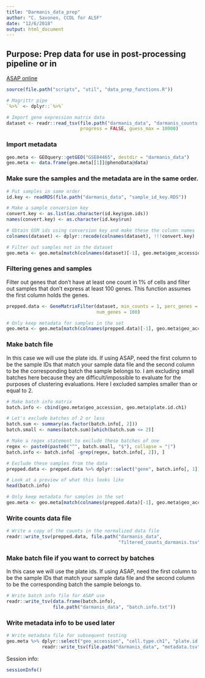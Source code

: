 ```yaml
---
title: "Darmanis_data_prep"
author: "C. Savonen, CCDL for ALSF"
date: "12/6/2018"
output: html_document
---
```


## Purpose: Prep data for use in post-processing pipeline or in 
[ASAP online](https://asap.epfl.ch/)
```r
source(file.path("scripts", "util", "data_prep_functions.R"))

# Magrittr pipe
`%>%` <- dplyr::`%>%`
```

```r
# Import gene expression matrix data
dataset <- readr::read_tsv(file.path("darmanis_data", "darmanis_counts.tsv"), 
                           progress = FALSE, guess_max = 10000)
```

### Import metadata
```r
geo.meta <- GEOquery::getGEO("GSE84465", destdir = "darmanis_data")
geo.meta <- data.frame(geo.meta[[1]]@phenoData@data)
```

### Make sure the samples and the metadata are in the same order.
```r
# Put samples in same order 
id.key <- readRDS(file.path("darmanis_data", "sample_id_key.RDS"))

# Make a sample conversion key
convert.key <- as.list(as.character(id.key$gsm.ids))
names(convert.key) <- as.character(id.key$run)

# Obtain GSM ids using conversion key and make these the column names 
colnames(dataset) <- dplyr::recode(colnames(dataset), !!!convert.key)

# Filter out samples not in the dataset
geo.meta <- geo.meta[match(colnames(dataset)[-1], geo.meta$geo_accession), ]
```

### Filtering genes and samples
Filter out genes that don't have at least one count in 1% of cells and filter out 
samples that don't express at least 100 genes. This function assumes the first 
column holds the genes.
```r
prepped.data <- GeneMatrixFilter(dataset, min_counts = 1, perc_genes = 0.01,
                                 num_genes = 100)
```

```r
# Only keep metadata for samples in the set
geo.meta <- geo.meta[match(colnames(prepped.data)[-1], geo.meta$geo_accession), ]
```

### Make batch file
In this case we will use the plate ids. 
If using ASAP, need the first column to be the sample IDs that match your sample data file
and the second column to be the corresponding batch the sample belongs to. 
I am excluding small batches here because they are difficult/impossible to evaluate 
for the purposes of clustering evaluations.
Here I excluded samples smaller than or equal to 2.
```r
# Make batch info matrix
batch.info <- cbind(geo.meta$geo_accession, geo.meta$plate.id.ch1)

# Let's exclude batches of 2 or less
batch.sum <- summary(as.factor(batch.info[, 2]))
batch.small <- names(batch.sum)[which(batch.sum <= 2)]

# Make a regex statement to exclude these batches of one
regex <- paste0(paste0("^", batch.small, "$"), collapse = "|")
batch.info <- batch.info[ -grep(regex, batch.info[, 2]), ]

# Exclude these samples from the data
prepped.data <- prepped.data %>% dplyr::select("gene", batch.info[, 1])

# Look at a preview of what this looks like
head(batch.info)
```
```r
# Only keep metadata for samples in the set
geo.meta <- geo.meta[match(colnames(prepped.data)[-1], geo.meta$geo_accession), ]
```

### Write counts data file
```r
# Write a copy of the counts in the normalized data file
readr::write_tsv(prepped.data, file.path("darmanis_data", 
                                         "filtered_counts_darmanis.tsv"))
```

### Make batch file if you want to correct by batches
In this case we will use the plate ids. 
If using ASAP, need the first column to be the sample IDs that match your sample 
data file and the second column to be the corresponding batch the sample belongs to.
```r
# Write batch info file for ASAP use
readr::write_tsv(data.frame(batch.info), 
                 file.path("darmanis_data", "batch.info.txt"))
```
### Write metadata info to be used later
```r
# Write metadata file for subsequent testing
geo.meta %>% dplyr::select("geo_accession", "cell.type.ch1", "plate.id.ch1") %>%
             readr::write_tsv(file.path("darmanis_data", "metadata.tsv"))
```

Session info:
```r
sessionInfo()
```
